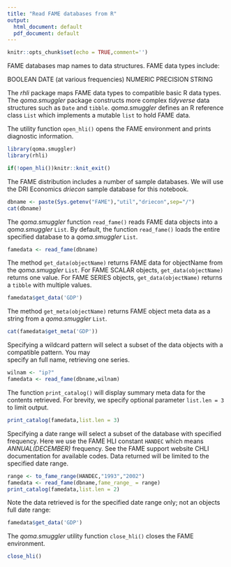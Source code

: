 ```yaml
---
title: "Read FAME databases from R"
output:
  html_document: default
  pdf_document: default
---
```


```r
knitr::opts_chunk$set(echo = TRUE,comment='')
```

FAME databases map names to data structures.  FAME data types include:

BOOLEAN 
DATE (at various frequencies)
NUMERIC
PRECISION
STRING

The _rhli_ package maps FAME data types to compatible basic R data types. 
The _qoma.smuggler_ package constructs more complex _tidyverse_ data structures such as `Date` and `tibble`. _qoma.smuggler_ defines an R reference class `List` which implements a mutable `list` to hold FAME data.

The utility function `open_hli()` opens the FAME environment and prints diagnostic information.
```r
library(qoma.smuggler)
library(rhli)

if(!open_hli())knitr::knit_exit()
```

The FAME distribution includes a number of sample databases.  We will use the DRI Economics _driecon_ sample database for this notebook.
```r
dbname <- paste(Sys.getenv("FAME"),"util","driecon",sep="/")
cat(dbname)
```

The _qoma.smuggler_ function `read_fame()` reads FAME data objects into a _qoma.smuggler_ `List`.
By default, the function `read_fame()` loads the entire specified database to a  _qoma.smuggler_ `List`.
```r
famedata <- read_fame(dbname)
```
The method `get_data(objectName)` returns FAME data for objectName from the _qoma.smuggler_ `List`.
    For FAME SCALAR objects, `get_data(objectName)` returns one value. 
    For FAME SERIES objects, `get_data(objectName)` returns a `tibble` with multiple values.
```r
famedata$get_data('GDP')
```
The method `get_meta(objectName)` returns FAME object meta data as a string from a  _qoma.smuggler_ `List`.

```r
cat(famedata$get_meta('GDP'))
```
Specifying a wildcard pattern will select a subset of the data objects with a compatible pattern.  You may  
specify an full name, retrieving one series.
```r
wilnam <- "ip?"
famedata <- read_fame(dbname,wilnam)
```
The function `print_catalog()` will display summary meta data for the contents retrieved. For brevity, 
we specify optional parameter `list.len = 3` to limit output.
```r
print_catalog(famedata,list.len = 3)
```
Specifying a date range will select a subset of the database with specified frequency.  Here we use the FAME HLI
constant `HANDEC` which means _ANNUAL(DECEMBER)_ frequency. See the FAME support website CHLI documentation for available codes.
Data returned will be limited to the specified date range.
```r
range <- to_fame_range(HANDEC,"1993","2002")
famedata <- read_fame(dbname,fame_range_ = range)
print_catalog(famedata,list.len = 2)
```
Note the data retrieved is for the specified date range only; not an objects full date range:
```r
famedata$get_data('GDP')
```
The _qoma.smuggler_ utility function `close_hli()` closes the FAME environment.
```r
close_hli()
```